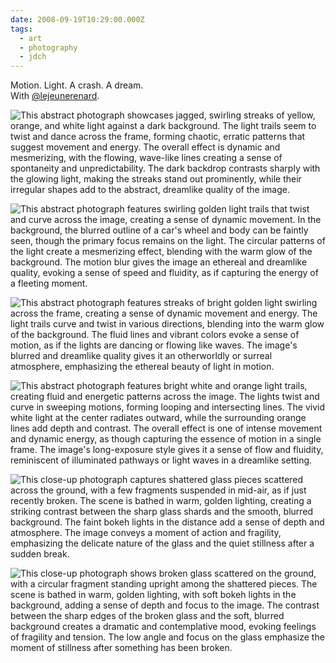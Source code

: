 ```yaml
---
date: 2008-09-19T10:29:00.000Z
tags:
  - art
  - photography
  - jdch
---
```

Motion. Light. A crash. A dream.<br/>
With [@lejeunerenard](https://twitter.com/lejeunerenard).

![This abstract photograph showcases jagged, swirling streaks of yellow, orange, and white light against a dark background. The light trails seem to twist and dance across the frame, forming chaotic, erratic patterns that suggest movement and energy. The overall effect is dynamic and mesmerizing, with the flowing, wave-like lines creating a sense of spontaneity and unpredictability. The dark backdrop contrasts sharply with the glowing light, making the streaks stand out prominently, while their irregular shapes add to the abstract, dreamlike quality of the image.](../../assets/photos/20081005-JHARRELL-DREAM-36.jpg)

![This abstract photograph features swirling golden light trails that twist and curve across the image, creating a sense of dynamic movement. In the background, the blurred outline of a car's wheel and body can be faintly seen, though the primary focus remains on the light. The circular patterns of the light create a mesmerizing effect, blending with the warm glow of the background. The motion blur gives the image an ethereal and dreamlike quality, evoking a sense of speed and fluidity, as if capturing the energy of a fleeting moment.](../../assets/photos/20080919-JHARRELL-DREAM-149.jpg)

![This abstract photograph features streaks of bright golden light swirling across the frame, creating a sense of dynamic movement and energy. The light trails curve and twist in various directions, blending into the warm glow of the background. The fluid lines and vibrant colors evoke a sense of motion, as if the lights are dancing or flowing like waves. The image's blurred and dreamlike quality gives it an otherworldly or surreal atmosphere, emphasizing the ethereal beauty of light in motion.](../../assets/photos/20080919-JHARRELL-DREAM-153.jpg)

![This abstract photograph features bright white and orange light trails, creating fluid and energetic patterns across the image. The lights twist and curve in sweeping motions, forming looping and intersecting lines. The vivid white light at the center radiates outward, while the surrounding orange lines add depth and contrast. The overall effect is one of intense movement and dynamic energy, as though capturing the essence of motion in a single frame. The image's long-exposure style gives it a sense of flow and fluidity, reminiscent of illuminated pathways or light waves in a dreamlike setting.](../../assets/photos/20081005-JHARRELL-DREAM-50.jpg)

![This close-up photograph captures shattered glass pieces scattered across the ground, with a few fragments suspended in mid-air, as if just recently broken. The scene is bathed in warm, golden lighting, creating a striking contrast between the sharp glass shards and the smooth, blurred background. The faint bokeh lights in the distance add a sense of depth and atmosphere. The image conveys a moment of action and fragility, emphasizing the delicate nature of the glass and the quiet stillness after a sudden break.](../../assets/photos/20080919-JHARRELL-DREAM-45.jpg)

![This close-up photograph shows broken glass scattered on the ground, with a circular fragment standing upright among the shattered pieces. The scene is bathed in warm, golden lighting, with soft bokeh lights in the background, adding a sense of depth and focus to the image. The contrast between the sharp edges of the broken glass and the soft, blurred background creates a dramatic and contemplative mood, evoking feelings of fragility and tension. The low angle and focus on the glass emphasize the moment of stillness after something has been broken.](../../assets/photos/20080919-JHARRELL-DREAM-30.jpg)